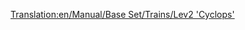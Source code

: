 [[Translation:en/Manual/Base Set/Trains/Lev2 'Cyclops']]
{{en/Manual/Base Set/Trains/Trains|Cost=Â£86,718 ($173.436)
|Speed=450 kph (281 mph)
|Weight=120 t
|Power=12,000 hp (8.948 kW)
|Annual=Â£3,557 ($7.114)
|Designed=2028
|Lifespan=20
|Capacity=N/A
|Description=No description has been written for this train yet. If you know something about this train, feel free to edit this page and add it!
|Real-life=No Real-Life Equivalent has been found for this train. Perhaps in a few years, when MagLev has become a real technology, you could fill in a Second-Generation MagLev engine here.
}}
